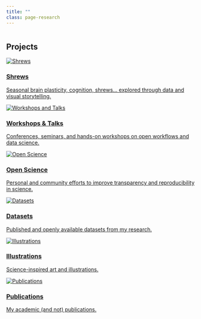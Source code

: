 ```yaml
---
title: ""
class: page-research
---
```


::: {.page-icon}
<img src="img/icons/research.svg" alt="" aria-hidden="true">
:::

## Projects {#current-research}

```{=html}
<div class="research-gallery">

<div class="project-card">
  <a href="shrews.qmd">
    <img src="img/shrew.png" alt="Shrews">
    <h3>Shrews</h3>
    <p>Seasonal brain plasticity, cognition, shrews... explored through data and visual storytelling.</p>
  </a>
</div>

<div class="project-card">
  <a href="talks.qmd">
    <img src="img/ceci-talk.JPG" alt="Workshops and Talks">
    <h3>Workshops & Talks</h3>
    <p>Conferences, seminars, and hands-on workshops on open workflows and data science.</p>
  </a>
</div>

<div class="project-card">
  <a href="open-science.qmd">
    <img src="img/icons/open-science.svg" alt="Open Science">
    <h3>Open Science</h3>
    <p>Personal and community efforts to improve transparency and reproducibility in science.</p>
  </a>
</div>

<div class="project-card">
  <a href="datasets.qmd">
    <img src="img/fen-monitor.png" alt="Datasets">
    <h3>Datasets</h3>
    <p>Published and openly available datasets from my research.</p>
  </a>
</div>

<div class="project-card">
  <a href="illustrations.qmd">
    <img src="img/illustrations/funkyanimals.png" alt="Illustrations">
    <h3>Illustrations</h3>
    <p>Science-inspired art and illustrations.</p>
  </a>
</div>

<div class="project-card">
  <a href="publications.qmd">
    <img src="img/atlas.png" alt="Publications">
    <h3>Publications</h3>
    <p>My academic (and not) publications.</p>
  </a>
</div>

</div>
```